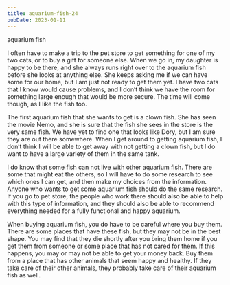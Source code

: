 ```yaml
---
title: aquarium-fish-24
pubDate: 2023-01-11
---
```


aquarium fish

I often have to make a trip to the pet store to get something for one of my two cats, or to buy a gift for someone else. When we go in, my daughter is happy to be there, and she always runs right over to the aquarium fish before she looks at anything else. She keeps asking me if we can have some for our home, but I am just not ready to get them yet. I have two cats that I know would cause problems, and I don’t think we have the room for something large enough that would be more secure. The time will come though, as I like the fish too.

The first aquarium fish that she wants to get is a clown fish. She has seen the movie Nemo, and she is sure that the fish she sees in the store is the very same fish. We have yet to find one that looks like Dory, but I am sure they are out there somewhere. When I get around to getting aquarium fish, I don’t think I will be able to get away with not getting a clown fish, but I do want to have a large variety of them in the same tank.

I do know that some fish can not live with other aquarium fish. There are some that might eat the others, so I will have to do some research to see which ones I can get, and then make my choices from the information. Anyone who wants to get some aquarium fish should do the same research. If you go to pet store, the people who work there should also be able to help with this type of information, and they should also be able to recommend everything needed for a fully functional and happy aquarium.

When buying aquarium fish, you do have to be careful where you buy them. There are some places that have these fish, but they may not be in the best shape. You may find that they die shortly after you bring them home if you get them from someone or some place that has not cared for them. If this happens, you may or may not be able to get your money back. Buy them from a place that has other animals that seem happy and healthy. If they take care of their other animals, they probably take care of their aquarium fish as well.